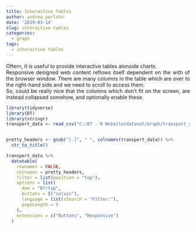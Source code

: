 ```yaml
---
title: Interactive Tables
author: andrea perlato
date: '2019-03-14'
slug: interactive-tables
categories:
  - graph
tags:
  - interactive tables
---
```


<style>
body {
text-align: justify}
</style>

Oftern, it is useful to provide interactive tables alonside charts.</br>
Responsive designed web content reflows itself dependent on the with of the browser window.
There are many columns in the table which are over to the right-hand side and we need to scroll to access them. </br>
So, could be really nice that the columns which don't fit on the screen, are instead collapsed somehow, and optionally enable these.


```r
library(tidyverse)
library(DT)
library(stringr)
transport_data <- read_csv("C:/07 - R Website/dataset/Graph/transport_data.csv")


pretty_headers <- gsub("[.]", " ", colnames(transport_data)) %>%
  str_to_title()

transport_data %>%
  datatable(
    rownames = FALSE,
    colnames = pretty_headers,
    filter = list(position = "top"),
    options = list(
      dom = "Bfrtip",
      buttons = I("colvis"),
      language = list(sSearch = "Filter:"),
      pageLength = 5
    ),
    extensions = c("Buttons", "Responsive")
  )


```







